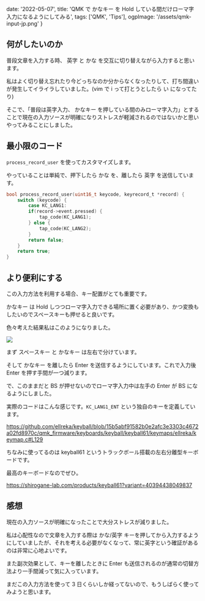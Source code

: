   date: '2022-05-07',
  title:
    'QMK で かなキー を Hold している間だけローマ字入力になるようにしてみる',
  tags: ['QMK', 'Tips'],
  ogpImage: '/assets/qmk-input-jp.png'
}

## 何がしたいのか

普段文章を入力する時、 英字 と かな を交互に切り替えながら入力すると思います。

私はよく切り替え忘れたり今どっちなのか分からなくなったりして、打ち間違いが発生してイライラしていました。(vim で i って打とうとしたら い になってたり)

そこで、「普段は英字入力、 かなキー を押している間のみローマ字入力」とすることで現在の入力ソースが明確になりストレスが軽減されるのではないかと思いやってみることにしました。

## 最小限のコード

`process_record_user` を使ってカスタマイズします。

やっていることは単純で、押下したら かな を、離したら 英字 を送信しています。

```c
bool process_record_user(uint16_t keycode, keyrecord_t *record) {
    switch (keycode) {
        case KC_LANG1:
        if(record->event.pressed) {
            tap_code(KC_LANG1);
        } else {
            tap_code(KC_LANG2);
        }
        return false;
    }
    return true;
}
```

## より便利にする

この入力方法を利用する場合、キー配置がとても重要です。

かなキー は Hold しつつローマ字入力できる場所に置く必要があり、かつ変換もしたいのでスペースキーも押せると良いです。

色々考えた結果私はこのようになりました。

<Image src="/assets/qmk-input-jp.png" />

まず スペースキー と かなキー は左右で分けています。

そして かなキー を離したら Enter を送信するようにしています。これで入力後 Enter を押す手間が一つ減ります。

で、このままだと BS が押せないのでローマ字入力中は左手の Enter が BS になるようにしました。

実際のコードはこんな感じです。`KC_LANG1_ENT` という独自のキーを定義しています。

https://github.com/ellreka/keyball/blob/15b5abf91582b0e2afc3e3303c4672a02fd8970c/qmk_firmware/keyboards/keyball/keyball61/keymaps/ellreka/keymap.c#L129

ちなみに使ってるのは keyball61 というトラックボール搭載の左右分離型キーボードです。

最高のキーボードなのでぜひ。

https://shirogane-lab.com/products/keyball61?variant=40394438049837

## 感想

現在の入力ソースが明確になったことで大分ストレスが減りました。

私は心配性なので文章を入力する際は かな/英字 キーを押してから入力するようにしていましたが、それを考える必要がなくなって、常に英字という確証があるのは非常に心地よいです。

また副次効果として、キーを離したときに Enter も送信されるのが通常の切替方法より一手間減って気に入っています。

まだこの入力方法を使って 3 日くらいしか経ってないので、もうしばらく使ってみようと思います。
